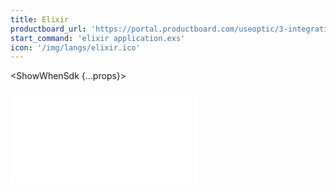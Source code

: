 ```yaml
---
title: Elixir
productboard_url: 'https://portal.productboard.com/useoptic/3-integrations-board/c/21-elixir'
start_command: 'elixir application.exs'
icon: '/img/langs/elixir.ico'
---
```



<FrameworksPreflight />

<ShowWhenSdk {...props}>

<iframe
  style={{width: '100%', height: 800}}
  src={frontMatter.productboard_url}
  frameBorder="0"
/>

</ShowWhenSdk>

<ShowWhenProxy {...props}>

<FrameworksProxyMode start_command="./foo" />

### Connect to Optic

Edit the `optic.yml` file created when you ran `api init`. For a proxy, you'll need to define the command to start your API and the port on which Optic should listen. Optic will tell your application to start on a specific port with the `PORT` environment variable. We recommend starting Optic on the port your project listens on today, so all of your consumers, such as tests and local clients, work without any changes.

#### Configuring optic.yml

<CodeBlock className="language-yml" children={`
tasks:
  start:
    command: ${frontMatter.start_command}
    inboundUrl: http://localhost:4000
`.trim()}>
</CodeBlock>

#### Configuring your project

```elixir title=Before
config :hello, HelloWeb.Endpoint,
http: [port: 4000],
debug_errors: true,
code_reloader: true,
check_origin: false,
watchers: [
  node: [
    "node_modules/webpack/bin/webpack.js",
    "--mode",
    "development",
    "--watch-stdin",
    cd: Path.expand("../assets", __DIR__)
  ]
]
```

```elixir title=After
config :hello, HelloWeb.Endpoint,
http: [port: System.get_env("PORT") || 4000],
debug_errors: true,
code_reloader: true,
check_origin: false,
watchers: [
  node: [
    "node_modules/webpack/bin/webpack.js",
    "--mode",
    "development",
    "--watch-stdin",
    cd: Path.expand("../assets", __DIR__)
  ]
]
```
<br />
<br />

<FrameworksProxyValidate />

<FrameworksMidleware framework={frontMatter.title} />

</ShowWhenProxy>

## Next step: Document your first endpoint

Now Optic is integrated with your API, and you've confirmed traffic is flowing properly. Congratulations! Since you captured some traffic while testing the integration, now is a great time to [document your first endpoint](/document/baseline). 

**Having trouble?** [Open an issue on GitHub](https://github.com/opticdev/optic/issues/new)
